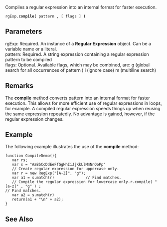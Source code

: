 Compiles a regular expression into an internal format for faster execution.

 rgExp.'''compile(''' pattern , [ flags ] ''')''' 
==Parameters==
; rgExp: Required. An instance of a '''Regular Expression''' object. Can be a variable name or a literal.
; pattern: Required. A string expression containing a regular expression pattern to be compiled
; flags: Optional. Available flags, which may be combined, are: g (global search for all occurrences of pattern ) i (ignore case) m (multiline search)

==Remarks==
The '''compile''' method converts pattern into an internal format for faster execution. This allows for more efficient use of regular expressions in loops, for example. A compiled regular expression speeds things up when reusing the same expression repeatedly. No advantage is gained, however, if the regular expression changes.


==Example==
The following example illustrates the use of the '''compile''' method:

 function CompileDemo(){
    var rs;
    var s = "AaBbCcDdEeFfGgHhIiJjKkLlMmNnOoPp"
    // Create regular expression for uppercase only.
    var r = new RegExp("[A-Z]", "g");
    var a1 = s.match(r)              // Find matches.
    // Compile the regular expression for lowercase only.r.compile( "[a-z]" , "g" ) ;
 // Find matches.
    var a2 = s.match(r)              
    return(a1 + "\n" + a2);
 }

==See Also==

              
